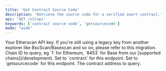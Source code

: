 ```yaml
---
title: 'Get Contract Source Code'
description: 'Retrieve the source code for a verified smart contract.'
api: 'GET /v2/api'
keywords: ['contract source code', 'getsourcecode']
mode: "wide"
---
```



  <ParamField query="apikey" type="string">
    Your Etherscan API key. If you're still using a legacy key from another explorer like BscScan/Basescan and so on, please refer to this migration.
  </ParamField>
  <ParamField query="chainid" type="string" default="1">
    Chain ID to query, eg `1` for Ethereum, `8453` for Base from our [supported chains](/development).
  </ParamField>
  <ParamField query="module" type="string" default="contract">
    Set to `contract` for this endpoint.
  </ParamField>
  <ParamField query="action" type="string" default="getsourcecode">
    Set to `getsourcecode` for this endpoint.
  </ParamField>
  <ParamField query="address" type="string" default="0xBB9bc244D798123fDe783fCc1C72d3Bb8C189413">
    The contract address to query.
  </ParamField>
